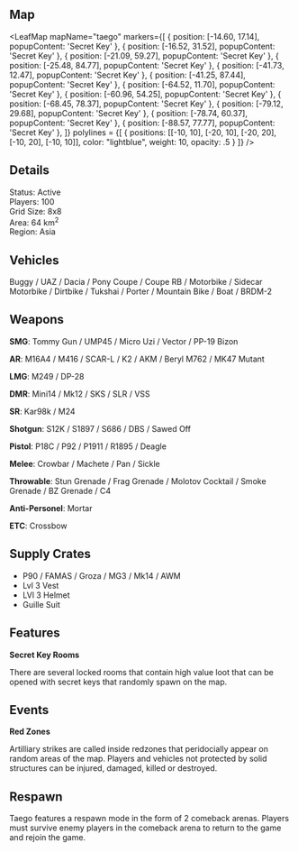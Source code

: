 
## Map

<MapBox name="Taego"/>

<LeafMap 
mapName="taego"
markers={[
    { position: [-14.60, 17.14], popupContent: 'Secret Key' },
    { position: [-16.52, 31.52], popupContent: 'Secret Key' },
    { position: [-21.09, 59.27], popupContent: 'Secret Key' },
    { position: [-25.48, 84.77], popupContent: 'Secret Key' },
    { position: [-41.73, 12.47], popupContent: 'Secret Key' },
    { position: [-41.25, 87.44], popupContent: 'Secret Key' },
    { position: [-64.52, 11.70], popupContent: 'Secret Key' },
    { position: [-60.96, 54.25], popupContent: 'Secret Key' },
    { position: [-68.45, 78.37], popupContent: 'Secret Key' },
    { position: [-79.12, 29.68], popupContent: 'Secret Key' },
    { position: [-78.74, 60.37], popupContent: 'Secret Key' },
    { position: [-88.57, 77.77], popupContent: 'Secret Key' },
  ]} 
polylines = {[ 
  { positions: [[-10, 10], [-20, 10], [-20, 20], [-10, 20], [-10, 10]], 
    color: "lightblue", 
    weight: 10,
    opacity: .5
  }
]}
/>

## Details

Status: Active  
Players: 100  
Grid Size: 8x8  
Area: 64 km<sup>2</sup>    
Region: Asia  

## Vehicles

Buggy / UAZ / Dacia / Pony Coupe / Coupe RB / Motorbike / Sidecar Motorbike / Dirtbike / Tukshai / Porter / Mountain Bike / Boat / BRDM-2  

## Weapons

**SMG**: Tommy Gun / UMP45 / Micro Uzi / Vector / PP-19 Bizon  

**AR**: M16A4 / M416 / SCAR-L / K2 / AKM / Beryl M762 / MK47 Mutant   

**LMG**: M249 / DP-28  

**DMR**: Mini14 / Mk12 / SKS / SLR / VSS  

**SR**: Kar98k / M24

**Shotgun**: S12K / S1897 / S686 / DBS / Sawed Off  

**Pistol**: P18C / P92 / P1911 / R1895 / Deagle  

**Melee**: Crowbar / Machete / Pan / Sickle  

**Throwable**: Stun Grenade / Frag Grenade / Molotov Cocktail / Smoke Grenade / BZ Grenade / C4  

**Anti-Personel**: Mortar   

**ETC**: Crossbow  

## Supply Crates

- P90 / FAMAS / Groza / MG3 / Mk14 / AWM
- Lvl 3 Vest
- LVl 3 Helmet
- Guille Suit 

## Features

**Secret Key Rooms**  

There are several locked rooms that contain high value loot that can be opened with secret keys that randomly spawn on the map.  

## Events

**Red Zones**

Artilliary strikes are called inside redzones that peridocially appear on random areas of the map. Players and vehicles not protected by solid structures can be injured, damaged, killed or destroyed. 

## Respawn

Taego features a respawn mode in the form of 2 comeback arenas. Players must survive enemy players in the comeback arena to return to the game and rejoin the game.  